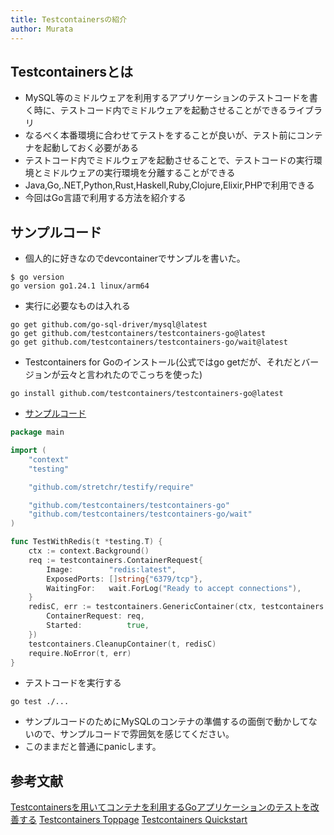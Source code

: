 ```yaml
---
title: Testcontainersの紹介
author: Murata
---
```


<Author frontmatter={frontmatter} />

## Testcontainersとは

- MySQL等のミドルウェアを利用するアプリケーションのテストコードを書く時に、テストコード内でミドルウェアを起動させることができるライブラリ
- なるべく本番環境に合わせてテストをすることが良いが、テスト前にコンテナを起動しておく必要がある
- テストコード内でミドルウェアを起動させることで、テストコードの実行環境とミドルウェアの実行環境を分離することができる
- Java,Go,.NET,Python,Rust,Haskell,Ruby,Clojure,Elixir,PHPで利用できる
- 今回はGo言語で利用する方法を紹介する

## サンプルコード

- 個人的に好きなのでdevcontainerでサンプルを書いた。

```shell
$ go version
go version go1.24.1 linux/arm64
```

- 実行に必要なものは入れる

```shell
go get github.com/go-sql-driver/mysql@latest
go get github.com/testcontainers/testcontainers-go@latest
go get github.com/testcontainers/testcontainers-go/wait@latest
```

- Testcontainers for Goのインストール(公式ではgo getだが、それだとバージョンが云々と言われたのでこっちを使った)

```shell
go install github.com/testcontainers/testcontainers-go@latest
```

- [サンプルコード](https://golang.testcontainers.org/quickstart/)

```go
package main

import (
    "context"
    "testing"

    "github.com/stretchr/testify/require"

    "github.com/testcontainers/testcontainers-go"
    "github.com/testcontainers/testcontainers-go/wait"
)

func TestWithRedis(t *testing.T) {
    ctx := context.Background()
    req := testcontainers.ContainerRequest{
        Image:        "redis:latest",
        ExposedPorts: []string{"6379/tcp"},
        WaitingFor:   wait.ForLog("Ready to accept connections"),
    }
    redisC, err := testcontainers.GenericContainer(ctx, testcontainers.GenericContainerRequest{
        ContainerRequest: req,
        Started:          true,
    })
    testcontainers.CleanupContainer(t, redisC)
    require.NoError(t, err)
}
```

- テストコードを実行する

```shell
go test ./...
```

- サンプルコードのためにMySQLのコンテナの準備するの面倒で動かしてないので、サンプルコードで雰囲気を感じてください。
- このままだと普通にpanicします。

## 参考文献

[Testcontainersを用いてコンテナを利用するGoアプリケーションのテストを改善する](https://zenn.dev/minguu42/articles/20240114-testcontainers-go)
[Testcontainers Toppage](https://testcontainers.com)
[Testcontainers Quickstart](https://golang.testcontainers.org/quickstart/)
